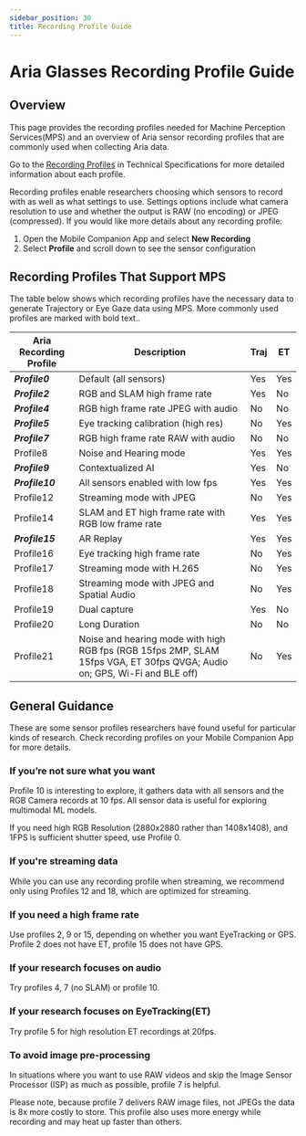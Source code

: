 ```yaml
---
sidebar_position: 30
title: Recording Profile Guide
---
```


# Aria Glasses Recording Profile Guide

## Overview

This page provides the recording profiles needed for Machine Perception Services(MPS) and an overview of Aria sensor recording profiles that are commonly used when collecting Aria data.

Go to the [Recording Profiles](tech_spec/recording_profiles.mdx) in Technical Specifications for more detailed information about each profile.

Recording profiles enable researchers choosing which sensors to record with as well as what settings to use. Settings options include what camera resolution to use and whether the output is RAW (no encoding) or JPEG (compressed).
If you would like more details about any recording profile:

1. Open the Mobile Companion App and select **New Recording**
2. Select **Profile** and scroll down to see the sensor configuration


## Recording Profiles That Support MPS

The table below shows which recording profiles have the necessary data to generate Trajectory or Eye Gaze data using MPS. More commonly used profiles are marked with bold text..


|Aria Recording Profile	|Description	|Traj	|ET	|
|---	|---	|---	|---	|
|***Profile0***	|Default (all sensors)	|Yes	|Yes	|
|***Profile2***	|RGB and SLAM high frame rate	|Yes	|No	|
|***Profile4***	|RGB high frame rate JPEG with audio	|No	|No	|
|***Profile5***	|Eye tracking calibration (high res)	|No	|Yes	|
|***Profile7***	|RGB high frame rate RAW with audio	|No	|No	|
|Profile8	|Noise and Hearing mode	|Yes	|Yes	|
|***Profile9***	|Contextualized AI	|Yes	|No	|
|***Profile10***	|All sensors enabled with low fps	|Yes	|Yes	|
|Profile12	|Streaming mode with JPEG	|No	|Yes	|
|Profile14	|SLAM and ET high frame rate with RGB low frame rate	|Yes	|Yes	|
|***Profile15***	|AR Replay	|Yes	|Yes	|
|Profile16	|Eye tracking high frame rate	|No	|Yes	|
|Profile17	|Streaming mode with H.265	|No	|Yes	|
|Profile18	|Streaming mode with JPEG and Spatial Audio	|No	|Yes	|
|Profile19	|Dual capture	|Yes	|No	|
|Profile20	|Long Duration	|No	|No	|
|Profile21	|Noise and hearing mode with high RGB fps (RGB 15fps 2MP, SLAM 15fps VGA, ET 30fps QVGA; Audio on; GPS, Wi-Fi and BLE off)	|No	|Yes	|

## General Guidance

These are some sensor profiles researchers have found useful for particular kinds of research. Check recording profiles on your Mobile Companion App for more details.

### If you’re not sure what you want

Profile 10 is interesting to explore, it gathers data with all sensors and the RGB Camera records at 10 fps. All sensor data is useful for exploring multimodal ML models.

If you need high RGB Resolution (2880x2880 rather than 1408x1408), and 1FPS is sufficient shutter speed, use Profile 0.

### If you're streaming data

While you can use any recording profile when streaming, we recommend only using Profiles 12 and 18, which are optimized for streaming.

### If you need a high frame rate

Use profiles 2, 9 or 15, depending on whether you want EyeTracking or GPS. Profile 2 does not have ET, profile 15 does not have GPS.

### If your research focuses on audio

Try profiles 4, 7 (no SLAM) or profile 10.

### If your research focuses on EyeTracking(ET)

Try profile 5 for high resolution ET recordings at 20fps.

### To avoid image pre-processing

In situations where you want to use RAW videos and skip the Image Sensor Processor (ISP) as much as possible, profile 7 is helpful.

Please note, because profile 7 delivers RAW image files, not JPEGs the data is 8x more costly to store. This profile also uses more energy while recording and may heat up faster than others.
